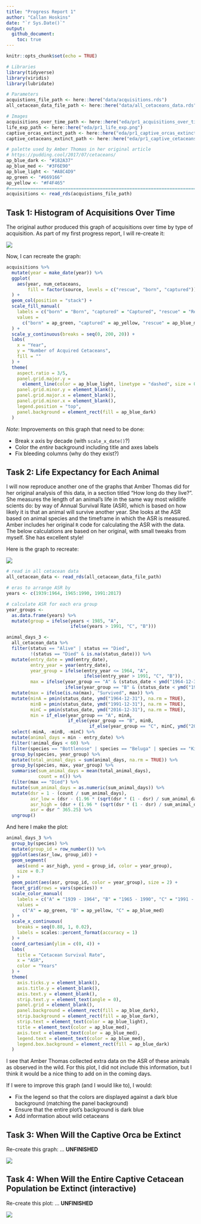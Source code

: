 ```yaml
---
title: "Progress Report 1"
author: "Callan Hoskins"
date: "`r Sys.Date()`"
output: 
  github_document:
    toc: true
---
```


```r
knitr::opts_chunk$set(echo = TRUE)
```

```r
# Libraries
library(tidyverse)
library(viridis)
library(lubridate)

# Parameters
acquistions_file_path <- here::here("data/acquisitions.rds")
all_cetacean_data_file_path <- here::here("data/all_cetaceans_data.rds")

# Images
acquisitions_over_time_path <- here::here("eda/pr1_acquisitions_over_time.png")
life_exp_path <- here::here("eda/pr1_life_exp.png")
captive_orcas_extinct_path <- here::here("eda/pr1_captive_orcas_extinct.png")
captive_cetaceans_extinct_path <- here::here("eda/pr1_captive_cetaceans_extinct.png")

# palette used by Amber Thomas in her original article 
# https://pudding.cool/2017/07/cetaceans/
ap_blue_dark <- "#182A37"
ap_blue_med <- "#3F6E90"
ap_blue_light <- "#A8C4D9"
ap_green <- "#669166"
ap_yellow <- "#F4F465"
#===============================================================================
acquisitions <- read_rds(acquistions_file_path)
```


## Task 1: Histogram of Acquisitions Over Time

The original author produced this graph of acquisitions over time by type of acquisition. As part of my first progress report, I will re-create it: 

![](../images/pr1_acquisitions_over_time.png)

Now, I can recreate the graph: 

```r
acquisitions %>% 
  mutate(year = make_date(year)) %>% 
  ggplot(
    aes(year, num_cetaceans, 
        fill = factor(source, levels = c("rescue", "born", "captured")))
  ) +
  geom_col(position = "stack") + 
  scale_fill_manual(
    labels = c("born" = "Born", "captured" = "Captured", "rescue" = "Rescued"), 
    values = 
      c("born" = ap_green, "captured" = ap_yellow, "rescue" = ap_blue_med)
  ) + 
  scale_y_continuous(breaks = seq(0, 200, 20)) + 
  labs(
    x = "Year", 
    y = "Number of Acquired Cetaceans", 
    fill = ""
  ) + 
  theme(
    aspect.ratio = 3/5, 
    panel.grid.major.y = 
      element_line(color = ap_blue_light, linetype = "dashed", size = 0.1), 
    panel.grid.minor.y = element_blank(), 
    panel.grid.major.x = element_blank(), 
    panel.grid.minor.x = element_blank(), 
    legend.position = "top", 
    panel.background = element_rect(fill = ap_blue_dark)
  )
```

*Note*: Improvements on this graph that need to be done: 

* Break x axis by decade (with `scale_x_date()`?)
* Color the *entire* background including title and axes labels
* Fix bleeding columns (why do they exist?)

## Task 2: Life Expectancy for Each Animal

I will now reproduce another one of the graphs that Amber Thomas did for her original analysis of this data, in a section titled "How long do they live?". She measures the length of an animal's life in the same way most wildlife scients do: by way of Annual Survival Rate (ASR), which is based on how likely it is that an animal will survive another year. She looks at the ASR based on animal species and the timeframe in which the ASR is measured. Amber includes her original `R` code for calculating the ASR with the data. The below calculations are based on her original, with small tweaks from myself. She has excellent style!

Here is the graph to recreate: 

![](../images/pr1_life_exp.png)

```r
# read in all cetacean data
all_cetacean_data <- read_rds(all_cetacean_data_file_path)

# eras to arrange ASR by
years <- c(1939:1964, 1965:1990, 1991:2017)

# calculate ASR for each era group
year_groups <- 
  as.data.frame(years) %>% 
  mutate(group = ifelse(years < 1985, "A",
                        ifelse(years > 1991, "C", "B")))

animal_days_3 <- 
  all_cetacean_data %>% 
  filter(status == "Alive" | status == "Died",
         !(status == "Died" & is.na(status_date))) %>% 
  mutate(entry_date = ymd(entry_date),
         entry_year = year(entry_date),
         year_group = ifelse(entry_year <= 1964, "A",
                             ifelse(entry_year > 1991, "C", "B")),
         max = ifelse(year_group == "A" & (status_date < ymd("1964-12-31")), "Died", 
                      ifelse(year_group == "B" & (status_date < ymd("1991-12-31")), "Died", ifelse(year_group == "C" & (status_date < ymd("2016-12-31")), "Died", "Survived")))) %>% 
  mutate(max = ifelse(is.na(max), "Survived", max)) %>% 
  mutate(minA = pmin(status_date, ymd("1964-12-31"), na.rm = TRUE),
         minB = pmin(status_date, ymd("1991-12-31"), na.rm = TRUE),
         minC = pmin(status_date, ymd("2016-12-31"), na.rm = TRUE),
         min = if_else(year_group == "A", minA,
                       if_else(year_group == "B", minB,
                               if_else(year_group == "C", minC, ymd("2017-05-01"))))) %>%
  select(-minA, -minB, -minC) %>% 
  mutate(animal_days = min - entry_date) %>% 
  filter(!animal_days < 60) %>% 
  filter(species == "Bottlenose" | species == "Beluga" | species == "Killer Whale; Orca" | species == "White-sided, Pacific") %>% 
  group_by(species, year_group) %>% 
  mutate(total_animal_days = sum(animal_days, na.rm = TRUE)) %>% 
  group_by(species, max, year_group) %>% 
  summarise(sum_animal_days = mean(total_animal_days),
            count = n()) %>% 
  filter(max == "Died") %>% 
  mutate(sum_animal_days = as.numeric(sum_animal_days)) %>% 
  mutate(dsr = 1 - (count / sum_animal_days),
         asr_low = (dsr - (1.96 * (sqrt(dsr * (1 - dsr) / sum_animal_days)))) ^ 365.25,
         asr_high = (dsr + (1.96 * (sqrt(dsr * (1 - dsr) / sum_animal_days)))) ^ 365.25,
         asr = dsr ^ 365.25) %>% 
  ungroup()
```

And here I make the plot: 

```r
animal_days_3 %>% 
  group_by(species) %>% 
  mutate(group_id = row_number()) %>% 
  ggplot(aes(asr_low, group_id)) + 
  geom_segment(
    aes(xend = asr_high, yend = group_id, color = year_group), 
    size = 0.7
  ) + 
  geom_point(aes(asr, group_id, color = year_group), size = 2) + 
  facet_grid(rows = vars(species)) + 
  scale_color_manual(
    labels = c("A" = "1939 - 1964", "B" = "1965 - 1990", "C" = "1991 - 2016"), 
    values = 
      c("A" = ap_green, "B" = ap_yellow, "C" = ap_blue_med)
  ) + 
  scale_x_continuous(
    breaks = seq(0.88, 1, 0.02), 
    labels = scales::percent_format(accuracy = 1)
  ) + 
  coord_cartesian(ylim = c(0, 4)) + 
  labs(
    title = "Cetacean Survival Rate", 
    x = "ASR", 
    color = "Years"
  ) + 
  theme(
    axis.ticks.y = element_blank(), 
    axis.title.y = element_blank(), 
    axis.text.y = element_blank(), 
    strip.text.y = element_text(angle = 0), 
    panel.grid = element_blank(), 
    panel.background = element_rect(fill = ap_blue_dark), 
    strip.background = element_rect(fill = ap_blue_dark), 
    strip.text = element_text(color = ap_blue_light), 
    title = element_text(color = ap_blue_med), 
    axis.text = element_text(color = ap_blue_med), 
    legend.text = element_text(color = ap_blue_med), 
    legend.box.background = element_rect(fill = ap_blue_dark)
  )
```

I see that Amber Thomas collected extra data on the ASR of these animals as observed in the wild. For this plot, I did not include this information, but I think it would be a nice thing to add on in the coming days. 

If I were to improve this graph (and I would like to), I would:

* Fix the legend so that the colors are displayed against a dark blue background (matching the panel background)
* Ensure that the entire plot's background is dark blue
* Add information about wild cetaceans

## Task 3: When Will the Captive Orca be Extinct

Re-create this graph: ... **UNFINISHED**

![](../images/pr1_captive_orcas_extinct.png)

## Task 4: When Will the Entire Captive Cetacean Population be Extinct (interactive)

Re-create this plot: ... **UNFINISHED**

![](../images/pr1_captive_cetaceans_extinct.png)
